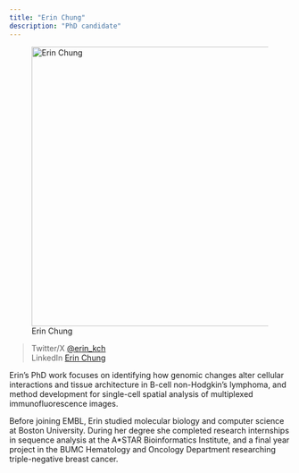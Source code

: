 ```yaml
---
title: "Erin Chung"
description: "PhD candidate"
---
```


![Erin Chung](chung_photo.jpeg){width=500 fig-align="center"}

>Twitter/X         [@erin_kch](https://twitter.com/erin_kch) \
>LinkedIn          [Erin Chung](https://www.linkedin.com/in/erin-kch/) \

Erin's PhD work focuses on identifying how genomic changes alter cellular interactions and tissue architecture in B-cell non-Hodgkin's lymphoma, and method development for single-cell spatial analysis of multiplexed immunofluorescence images.

Before joining EMBL, Erin studied molecular biology and computer science at Boston University. During her degree she completed research internships in sequence analysis at the A*STAR Bioinformatics Institute, and a final year project in the BUMC Hematology and Oncology Department researching triple-negative breast cancer. 

